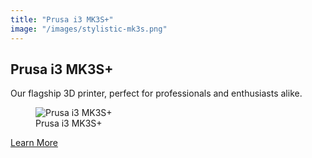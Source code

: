 ```yaml
---
title: "Prusa i3 MK3S+"
image: "/images/stylistic-mk3s.png"
---
```


## Prusa i3 MK3S+

Our flagship 3D printer, perfect for professionals and enthusiasts alike.

![Prusa i3 MK3S+](../images/prusa-i3-mk3s.jpg)

[Learn More](#)